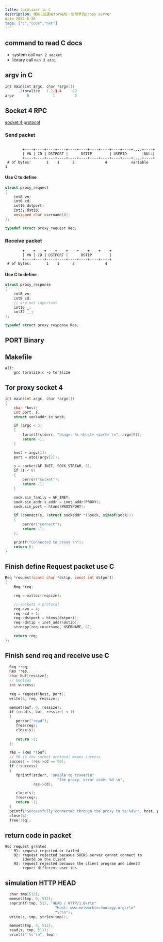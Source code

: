 ```yaml
---
title: toralizer in C
description: 使用C並運用tor完成一個簡單的proxy server
date 2024-6-26
tags: ["c","code","net"]
---
```


## command to read C docs
- system call
  `man 2 socket`
- library call
  `man 3 atoi`


## argv in C
```C
int main(int argc, char *argv[])
      ./toralize   1.2.3.4     80
argv      0           1         2
```


## Socket 4 RPC
[socket 4 protocol](https://www.openssh.com/txt/socks4.protocol)

### Send packet

```text

		+----+----+----+----+----+----+----+----+----+----+....+----+
		| VN | CD | DSTPORT |      DSTIP        | USERID       |NULL|
		+----+----+----+----+----+----+----+----+----+----+....+----+
 # of bytes:	   1    1      2              4           variable       1
```

#### Use C to define

```C
struct proxy_request
{
    int8 vn;
    int8 cd;
    int16 dstport;
    int32 dstip;
    unsigned char username[8];
};

typedef struct proxy_request Req;
```

### Receive packet

```text
		+----+----+----+----+----+----+----+----+
		| VN | CD | DSTPORT |      DSTIP        |
		+----+----+----+----+----+----+----+----+
 # of bytes:	   1    1      2              4
```

#### Use C to define

```C
struct proxy_response
{
    int8 vn;
    int8 cd;
    // are not important
    int16 _;
    int32 __;
};

typedef struct proxy_response Res;
```

## PORT Binary

## Makefile

```Make
all:
	gcc toralize.c -o toralize
```

## Tor proxy socket 4

```C
int main(int argc, char *argv[])
{
    char *host;
    int port, s;
    struct sockaddr_in sock;

    if (argc < 3)
    {
        fprintf(stderr, "Usage: %s <host> <port> \n", argv[0]);
        return -1;
    }

    host = argv[1];
    port = atoi(argv[2]);

    s = socket(AF_INET, SOCK_STREAM, 0);
    if (s < 0)
    {
        perror("socket");
        return -1;
    }

    sock.sin_family = AF_INET;
    sock.sin_addr.s_addr = inet_addr(PROXY);
    sock.sin_port = htons(PROXYPORT);

    if (connect(s, (struct sockaddr *)&sock, sizeof(sock)))
    {
        perror("connect");
        return -1;
    };

    printf("Connected to proxy \n");
    return 0;
}
```

## Finish define Request packet use C

```C
Req *request(const char *dstip, const int dstport)
{
    Req *req;

    req = malloc(reqsize);

    // sockets 4 protocal
    req->vn = 4;
    req->cd = 1;
    req->dstport = htons(dstport);
    req->dstip = inet_addr(dstip);
    strncpy(req->username, USERNAME, 8);

    return req;
};
```

## Finish send req and receive use C

```C
  Req *req;
  Res *res;
  char buf[ressize];
  // boolean
  int success;
    
  req = request(host, port);
  write(s, req, reqsize);

  memset(buf, 0, ressize);
  if (read(s, buf, ressize) < 1)
  {
     perror("read");
     free(req);
     close(s);
     
     return -1;
  };

  res = (Res *)buf;
  // 90 is the socket protocal means suceess
  success = (res->cd == 90);
  if (!success)
  {
     fprintf(stderr, "Unable to traverse"
                        "the proxy, error code: %d \n",
             res->cd);

     close(s);
     free(req);
     return -1;
  }
  printf("Successfully connected through the proxy to %s:%d\n", host, port);
  close(s);
  free(req);
```

## return code in packet

```text
90: request granted
	91: request rejected or failed
	92: request rejected becasue SOCKS server cannot connect to
	    identd on the client
	93: request rejected because the client program and identd
	    report different user-ids
```

## simulation HTTP HEAD

```C
  char tmp[512];
  memset(tmp, 0, 512);
  snprintf(tmp, 512, "HEAD / HTTP/1.0\r\n"
                       "Host: www.networktechnology.org\r\n"
                       "\r\n");
  write(s, tmp, strlen(tmp));

  memset(tmp, 0, 512);
  read(s, tmp, 511);
  printf("'%s'\n", tmp);
```
